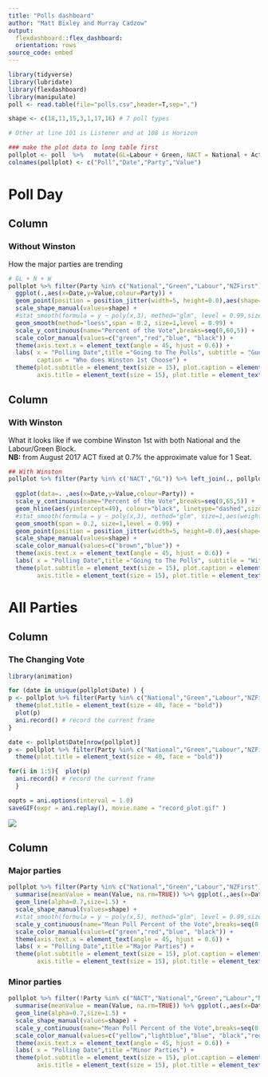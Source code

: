 ```yaml
---
title: "Polls dashboard"
author: "Matt Bixley and Murray Cadzow"
output: 
  flexdashboard::flex_dashboard:
  orientation: rows
source_code: embed
---
```

  
```r
library(tidyverse)
library(lubridate)
library(flexdashboard)
library(manipulate)
poll <- read.table(file="polls.csv",header=T,sep=",")

shape <- c(18,11,15,3,1,17,16) # 7 poll types

# Other at line 101 is Listener and at 108 is Horizon

### make the plot data to long table first
pollplot <- poll  %>%   mutate(GL=Labour + Green, NACT = National + Act, Date = ymd(paste(Year, Month, 15,sep = '-'))) %>% select(-Order,-Year,-Month) %>% select(Poll,Date, everything()) %>% gather(.,Date, Poll,  3:NCOL(.) )
colnames(pollplot) <- c("Poll","Date","Party","Value")

```

Poll Day 
===================================================
Column {data-width=600}
-------------------------------------
 
### Without Winston 
How the major parties are trending  

  

```r

# GL + N + W
pollplot %>% filter(Party %in% c("National","Green","Labour","NZFirst")) %>% 
  ggplot(.,aes(x=Date,y=Value,colour=Party)) + 
  geom_point(position = position_jitter(width=5, height=0.0),aes(shape=Poll,size=1.5),alpha=0.5) +
  scale_shape_manual(values=shape) +
  #stat_smooth(formula = y ~ poly(x,3), method="glm", level = 0.99,size=1,aes(weight=Date)) + 
  geom_smooth(method="loess",span = 0.2, size=1,level = 0.99) + 
  scale_y_continuous(name="Percent of the Vote",breaks=seq(0,60,5)) +
  scale_color_manual(values=c("green","red","blue", "black")) +
  theme(axis.text.x = element_text(angle = 45, hjust = 0.6)) +
  labs( x = "Polling Date",title ="Going to The Polls", subtitle = "Guessing the Election",
        caption = "Who does Winston 1st Choose") + 
  theme(plot.subtitle = element_text(size = 15), plot.caption = element_text(size = 15), 
        axis.title = element_text(size = 15), plot.title = element_text(size = 20))

```

Column {data-width=600}
-------------------------------------

### With Winston 
What it looks like if we combine Winston 1st with both National and the Labour/Green Block.  
**NB:** from August 2017 ACT fixed at 0.7% the approximate value for 1 Seat.
  
```r

## With Winston
pollplot %>% filter(Party %in% c('NACT',"GL")) %>% left_join(., pollplot %>% filter(Party == "NZFirst"), by = c('Poll',"Date")) %>% mutate(Party = paste0(Party.x,"_" ,Party.y), Value = Value.x + Value.y) %>%  
  
  ggplot(data=. ,aes(x=Date,y=Value,colour=Party)) + 
  scale_y_continuous(name="Percent of the Vote",breaks=seq(0,65,5)) +
  geom_hline(aes(yintercept=49), colour="black", linetype="dashed",size=1.5)+
  #stat_smooth(formula = y ~ poly(x,3), method="glm", size=1,aes(weight=Date),level = 0.99) + 
  geom_smooth(span = 0.2, size=1,level = 0.99) + 
  geom_point(position = position_jitter(width=5, height=0.0),aes(shape=Poll,size=1.5),alpha=0.5) +
  scale_shape_manual(values=shape) +
  scale_color_manual(values=c("brown","blue")) +
  theme(axis.text.x = element_text(angle = 45, hjust = 0.6)) +
  labs( x = "Polling Date",title ="Going to The Polls", subtitle = "With Winston") + 
  theme(plot.subtitle = element_text(size = 15), plot.caption = element_text(size = 15), 
        axis.title = element_text(size = 15), plot.title = element_text(size = 20))

```

All Parties
==================================================
  
Column {data-width=400}
-------------------------------------

### The Changing Vote

```r
library(animation)

for (date in unique(pollplot$Date) ) {
p <- pollplot %>% filter(Party %in% c("National","Green","Labour","NZFirst")) %>% filter(Date == date) %>% group_by(Party) %>% summarise(meanValue = mean(Value, na.rm=TRUE)) %>% ggplot(.,aes(x = Party, y=meanValue,fill=Party)) + geom_bar( stat = "identity") + scale_fill_manual(values=c("green","red","blue", "black")) + ylim(c(0,55)) + ggtitle(as_date(date)) + 
  theme(plot.title = element_text(size = 40, face = "bold"))
  plot(p)
  ani.record() # record the current frame
}

date <- pollplot$Date[nrow(pollplot)]
p <- pollplot %>% filter(Party %in% c("National","Green","Labour","NZFirst")) %>% filter(Date == date) %>% group_by(Party) %>% summarise(meanValue = mean(Value, na.rm=TRUE)) %>% ggplot(.,aes(x = Party, y=meanValue,fill=Party)) + geom_bar( stat = "identity") + scale_fill_manual(values=c("green","red","blue", "black")) + ylim(c(0,55)) + ggtitle(as_date(date)) + 
  theme(plot.title = element_text(size = 40, face = "bold"))

for(i in 1:5){  plot(p)
  ani.record() # record the current frame
  }

oopts = ani.options(interval = 1.0)
saveGIF(expr = ani.replay(), movie.name = "record_plot.gif" )

```

![](record_plot.gif)
  


Column {data-width=600}
-------------------------------------

### Major parties
  
```r

pollplot %>% filter(Party %in% c("National","Green","Labour","NZFirst")) %>% group_by(Date,Party) %>% 
  summarise(meanValue = mean(Value, na.rm=TRUE)) %>% ggplot(.,aes(x=Date,y=meanValue,colour=Party)) + 
  geom_line(alpha=0.7,size=1.5) +
  scale_shape_manual(values=shape) +
  #stat_smooth(formula = y ~ poly(x,5), method="glm", level = 0.99,size=1,aes(weight=Date)) + 
  scale_y_continuous(name="Mean Poll Percent of the Vote",breaks=seq(0,60,5)) +
  scale_color_manual(values=c("green","red","blue", "black")) +
  theme(axis.text.x = element_text(angle = 45, hjust = 0.6)) +
  labs( x = "Polling Date",title ="Major Parties") + 
  theme(plot.subtitle = element_text(size = 15), plot.caption = element_text(size = 15), 
        axis.title = element_text(size = 15), plot.title = element_text(size = 20)) + geom_hline(yintercept = 50) + theme_bw()

```
  
### Minor parties
  
```r
pollplot %>% filter(!Party %in% c("NACT","National","Green","Labour","NZFirst","GL")) %>% group_by(Date,Party) %>% 
  summarise(meanValue = mean(Value, na.rm=TRUE)) %>% ggplot(.,aes(x=Date,y=meanValue,colour=Party)) +
  geom_line(alpha=0.7,size=1.5) +
  scale_shape_manual(values=shape) +
  scale_y_continuous(name="Mean Poll Percent of the Vote",breaks=seq(0,60,5)) +
  scale_color_manual(values=c("yellow","lightblue","blue", "black","red","purple")) +
  theme(axis.text.x = element_text(angle = 45, hjust = 0.6)) +
  labs( x = "Polling Date",title ="Minor Parties") + 
  theme(plot.subtitle = element_text(size = 15), plot.caption = element_text(size = 15), 
        axis.title = element_text(size = 15), plot.title = element_text(size = 20)) + theme_bw()

```

